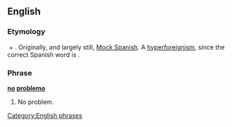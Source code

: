 ==English==

===Etymology===
{{term|no problem}} + {{term|-o}}.  Originally, and largely still, [[w:Mock Spanish|Mock Spanish]].  A [[hyperforeignism]], since the correct Spanish word is {{term|problema||problem|lang=es}}.

===Phrase===
'''[[no]] [[problemo]]'''

# {{informal}} No problem.

[[Category:English phrases]]